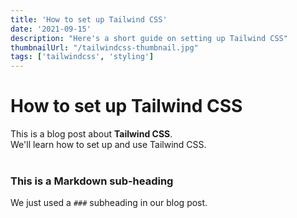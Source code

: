 ```yaml
---
title: 'How to set up Tailwind CSS'
date: '2021-09-15'
description: "Here's a short guide on setting up Tailwind CSS"
thumbnailUrl: "/tailwindcss-thumbnail.jpg"
tags: ['tailwindcss', 'styling']
---
```

# How to set up Tailwind CSS

<div>
  This is a blog post about <strong>Tailwind CSS</strong>. <br/>
  We'll learn how to set up and use Tailwind CSS.
</div>

<br/>

### This is a Markdown sub-heading
We just used a `###` subheading in our blog post.
